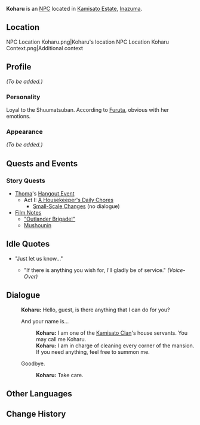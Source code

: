 {{Meta
<!-- REMOVE THIS TEMPLATE AFTER ADDING MISSING INFO -->
|missing_NPC_profile  = yes
}}
{{Character Infobox
|type             = NPC
|image            = NPC Koharu.png
|realname         = 
|region           = Inazuma
|affiliation      = Kamisato Clan
|affiliation2     = Shuumatsuban
|title            = 
|voiceEN          = 
|voiceCN          = 
|voiceJP          = 
}}
'''Koharu''' is an [[NPC]] located in [[Kamisato Estate]], [[Inazuma]].

==Location==
<gallery hideaddbutton="true" captionalign="center">
NPC Location Koharu.png|Koharu's location
NPC Location Koharu Context.png|Additional context
</gallery>

==Profile==
<!-- detailed story/lore information goes here -->
''(To be added.)''

===Personality===
Loyal to the Shuumatsuban. According to [[Furuta]], obvious with her emotions.

===Appearance===
''(To be added.)''

==Quests and Events==
===Story Quests===
* [[Thoma]]'s [[Hangout Event]]
** Act I: [[A Housekeeper's Daily Chores]]
*** [[Small-Scale Changes]] (no dialogue)
* [[Film Notes]]
** [["Outlander Brigade!"]]
** [[Mushounin]]

==Idle Quotes==
*"Just let us know..."
**{{A|VO Koharu 01.ogg}} "If there is anything you wish for, I'll gladly be of service." ''(Voice-Over)''

==Dialogue==
{{Dialogue start}}
:'''Koharu:''' Hello, guest, is there anything that I can do for you?
:{{DIcon}} And your name is...
::'''Koharu:''' I am one of the [[Kamisato Clan]]'s house servants. You may call me Koharu.
::'''Koharu:''' I am in charge of cleaning every corner of the mansion. If you need anything, feel free to summon me.
:{{DIcon}} Goodbye.
::'''Koharu:''' Take care.
{{Dialogue end}}

==Other Languages==
{{Other Languages|default_hidden = 1
|en      = Koharu
|zhs     = 小春
|zhs_rm  = Xiǎochūn
|zht     = 小春
|zht_rm  = Xiǎochūn
|ja      = 春
|ja_rm   = Haru
|ko      = 코하루
|ko_rm   = Koharu
|es      = Koharu
|fr      = Koharu
|ru      = Кохару
|th      = Koharu
|vi      = Koharu
|de      = Koharu
|id      = Koharu
|pt      = Koharu
}}

==Change History==
{{Change History|2.0}}
<!--
==References==
{{Reflist}}-->